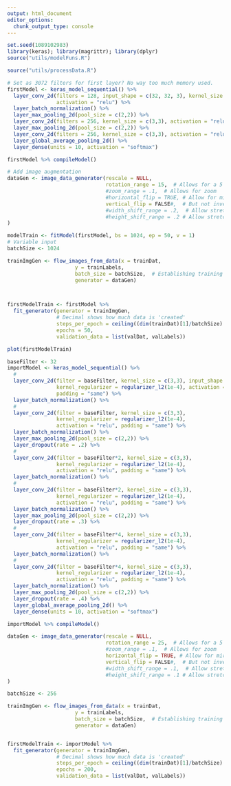 ```yaml
---
output: html_document
editor_options: 
  chunk_output_type: console
---
```

```r
set.seed(1089102983)
library(keras); library(magrittr); library(dplyr)
source("utils/modelFuns.R")
```

```r
source("utils/processData.R")
```

```r

# Set as 3072 filters for first layer? No way too much memory used.
firstModel <- keras_model_sequential() %>%
  layer_conv_2d(filters = 128, input_shape = c(32, 32, 3), kernel_size = c(3,3),
                activation = "relu") %>%
  layer_batch_normalization() %>%
  layer_max_pooling_2d(pool_size = c(2,2)) %>%
  layer_conv_2d(filters = 256, kernel_size = c(3,3), activation = "relu") %>%
  layer_max_pooling_2d(pool_size = c(2,2)) %>%
  layer_conv_2d(filters = 256, kernel_size = c(3,3), activation = "relu") %>%
  layer_global_average_pooling_2d() %>%
  layer_dense(units = 10, activation = "softmax")

firstModel %>% compileModel()

# Add image augmentation
dataGen <- image_data_generator(rescale = NULL,
                                rotation_range = 15,  # Allows for a 5 degree (L/R) rotation
                                #zoom_range = .1,  # Allows for zoom
                                #horizontal_flip = TRUE, # Allow for mirroring
                                vertical_flip = FALSE#,  # But not inversion
                                #width_shift_range = .2,  # Allow stretching of x
                                #height_shift_range = .2 # Allow stretching of x
)

modelTrain <- fitModel(firstModel, bs = 1024, ep = 50, v = 1)
# Variable input                                
batchSize <- 1024

trainImgGen <- flow_images_from_data(x = trainDat,
                      y = trainLabels,
                      batch_size = batchSize,  # Establishing training batch size here
                      generator = dataGen)



firstModelTrain <- firstModel %>% 
  fit_generator(generator = trainImgGen,
                # Decimal shows how much data is 'created'
                steps_per_epoch = ceiling((dim(trainDat)[1]/batchSize) * 1.25),
                epochs = 50,
                validation_data = list(valDat, valLabels))

plot(firstModelTrain)


```


```r
baseFilter <- 32
importModel <- keras_model_sequential() %>%
  #
  layer_conv_2d(filter = baseFilter, kernel_size = c(3,3), input_shape = c(32,32,3), 
                kernel_regularizer = regularizer_l2(1e-4), activation = "relu",
                padding = "same") %>%
  layer_batch_normalization() %>%
  #
  layer_conv_2d(filter = baseFilter, kernel_size = c(3,3),  
                kernel_regularizer = regularizer_l2(1e-4), 
                activation = "relu", padding = "same") %>%
  layer_batch_normalization() %>%
  layer_max_pooling_2d(pool_size = c(2,2)) %>%
  layer_dropout(rate = .2) %>%
  #
  layer_conv_2d(filter = baseFilter*2, kernel_size = c(3,3),  
                kernel_regularizer = regularizer_l2(1e-4), 
                activation = "relu", padding = "same") %>%
  layer_batch_normalization() %>%
  #
  layer_conv_2d(filter = baseFilter*2, kernel_size = c(3,3),  
                kernel_regularizer = regularizer_l2(1e-4), 
                activation = "relu", padding = "same") %>%
  layer_batch_normalization() %>%
  layer_max_pooling_2d(pool_size = c(2,2)) %>%
  layer_dropout(rate = .3) %>%
  #
  layer_conv_2d(filter = baseFilter*4, kernel_size = c(3,3),  
                kernel_regularizer = regularizer_l2(1e-4), 
                activation = "relu", padding = "same") %>%
  layer_batch_normalization() %>%
  #
  layer_conv_2d(filter = baseFilter*4, kernel_size = c(3,3),  
                kernel_regularizer = regularizer_l2(1e-4), 
                activation = "relu", padding = "same") %>%
  layer_batch_normalization() %>%
  layer_max_pooling_2d(pool_size = c(2,2)) %>%
  layer_dropout(rate = .4) %>%
  layer_global_average_pooling_2d() %>%
  layer_dense(units = 10, activation = "softmax")

importModel %>% compileModel()

dataGen <- image_data_generator(rescale = NULL,
                                rotation_range = 25,  # Allows for a 5 degree (L/R) rotation
                                #zoom_range = .1,  # Allows for zoom
                                horizontal_flip = TRUE, # Allow for mirroring
                                vertical_flip = FALSE#,  # But not inversion
                                #width_shift_range = .1,  # Allow stretching of x
                                #height_shift_range = .1 # Allow stretching of x
)

batchSize <- 256

trainImgGen <- flow_images_from_data(x = trainDat,
                      y = trainLabels,
                      batch_size = batchSize,  # Establishing training batch size here
                      generator = dataGen)


firstModelTrain <- importModel %>% 
  fit_generator(generator = trainImgGen,
                # Decimal shows how much data is 'created'
                steps_per_epoch = ceiling((dim(trainDat)[1]/batchSize) * 2),
                epochs = 200,
                validation_data = list(valDat, valLabels))

```